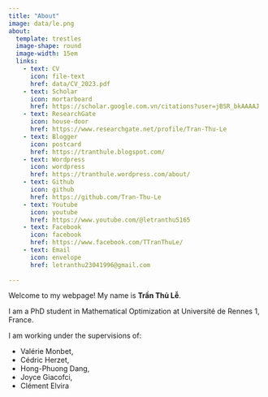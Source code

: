 ```yaml
---
title: "About"
image: data/le.png
about:
  template: trestles
  image-shape: round
  image-width: 15em
  links: 
    - text: CV 
      icon: file-text 
      href: data/CV_2023.pdf
    - text: Scholar 
      icon: mortarboard
      href: https://scholar.google.com.vn/citations?user=jBSR_bkAAAAJ
    - text: ResearchGate 
      icon: house-door
      href: https://www.researchgate.net/profile/Tran-Thu-Le
    - text: Blogger 
      icon: postcard 
      href: https://tranthule.blogspot.com/
    - text: Wordpress
      icon: wordpress
      href: https://tranthule.wordpress.com/about/
    - text: Github 
      icon: github 
      href: https://github.com/Tran-Thu-Le
    - text: Youtube 
      icon: youtube
      href: https://www.youtube.com/@letranthu5165
    - text: Facebook 
      icon: facebook 
      href: https://www.facebook.com/TTranThuLe/
    - text: Email 
      icon: envelope 
      href: letranthu23041996@gmail.com 
    
---
```


Welcome to my webpage! 
My name is **Trần Thủ Lễ**. 



I am a PhD student in Mathematical Optimization at Université de Rennes 1, France.


I am working under the supervisions of:

- Valérie Monbet,  
- Cédric Herzet,  
- Hong-Phuong Dang,  
- Joyce Giacofci,  
- Clément Elvira
